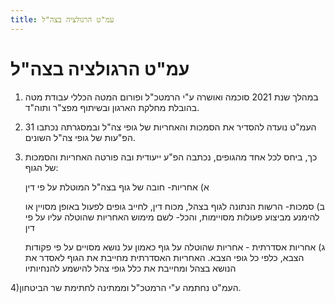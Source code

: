 ```yaml
---
title: עמ"ט הרגולציה בצה"ל
---
```



# עמ"ט הרגולציה בצה"ל

1)	במהלך שנת 2021 סוכמה ואושרה ע"י הרמטכ"ל ופורום המטה הכללי עבודת מטה בהובלת מחלקת הארגון ובשיתוף מפצ"ר ותוה"ד. 

2)	העמ"ט נועדה להסדיר את הסמכות והאחריות של גופי צה"ל ובמסגרתה נכתבו 31 הפ"עות של גופי צה"ל השונים. 

3)	כך, ביחס לכל אחד מהגופים, נכתבה הפ"ע ייעודית ובה פורטה האחריות והסמכות של הגוף: 

      א) אחריות- חובה של גוף בצה"ל המוטלת על פי דין

      ב) סמכות- הרשות הנתונה לגוף בצהל, מכוח דין, לחייב גופים לפעול באופן מסויין או להימנע מביצוע פעולות מסויימות, והכל- לשם מימוש האחריות  שהוטלה עליו על פי דין

      ג) אחריות אסדרתית - אחריות שהוטלה על גוף כאמון על נושא מסויים על פי פקודות הצבא, כלפי כל גופי הצבא. האחריות האסדרתית מחייבת את הגוף לאסדר את הנושא בצהל ומחייבת את כלל גופי צהל להישמע להנחיותיו

4)העמ"ט נחתמה ע"י הרמטכ"ל וממתינה לחתימת שר הביטחון. 
